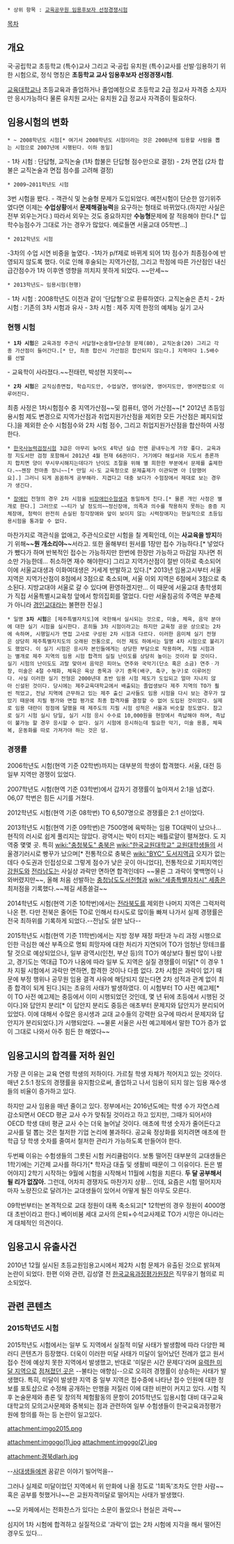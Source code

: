  * 상위 항목 : [[교육공무원 임용후보자 선정경쟁시험]]

[[목차]]
== 개요 ==
국·공립학교 초등학교 (특수)교사 그리고 국·공립 유치원 (특수)교사를 선발·임용하기 위한 시험으로, 정식 명칭은 '''초등학교 교사 임용후보자 선정경쟁시험'''.

[[교육대학교]]나 초등교육과 졸업하거나 졸업예정으로 초등학교 2급 정교사 자격증 소지자만 응시가능하다 물론 유치원 교사는 유치원 2급 정교사 자격증이 필요하다.
== 임용시험의 변화 ==
 * ~ 2008학년도 시험[* 여기서 2008학년도 시험이라는 것은 2008년에 임용할 사람을 뽑는 시험으로 2007년에 시행된다. 이하 동일]
- 1차 시험 : 단답형, 교직논술 (1차 합불은 단답형 점수만으로 결정)
- 2차 면접 (2차 합불은 교직논술과 면접 점수를 고려해 결정)

 * 2009~2011학년도 시험
3번 시험을 봤다.
- 객관식 및 논술형 문제가 도입되었다. 예전시험이 단순한 암기위주였다면 이제는 '''수업상황'''에서 '''문제해결능력'''을 요구하는 형태로 바뀌었다.(하지만 사실은 전부 외우는거다.) 따라서 외우는 것도 중요하지만 '''수능형'''문제에 잘 적응해야 한다.[* 입학수능점수가 그대로 가는 경우가 많았다. 예로들면 서울교대 05학번...]

 * 2012학년도 시험
-3차의 수업 시연 비중을 높였다.
-1차가 p/f제로 바뀌게 되어 1차 점수가 최종점수에 반영되지 않도록 했다. 이로 인해 후술되는 지역가산점, 그리고 학점에 따른 가산점인 내신급간점수가 1차 이후엔 영향을 끼치지 못하게 되었다. ~~만세~~

 * 2013학년도~ 임용시험(현행)
- 1차 시험 : 2008학년도 이전과 같이 '단답형'으로 환류하였다. 교직논술은 존치
- 2차 시험 : 기존의 3차 시험과 유사
- 3차 시험 : 제주 지역 한정의 예체능 실기 고사

=== 현행 시험 ===
 * '''1차 시험'''은 교육과정 주관식 서답형+논술형+단순형 문제(80), 교직논술(20) 그리고 각종 가산점이 들어간다.[* 단, 최종 합산시 가산점은 합산되지 않는다.] 지역마다 1.5배수를 선발
- 교육학이 사라졌다.~~전태련, 박성현 지못미~~

 * '''2차 시험'''은 교직심층면접, 학습지도안, 수업실연, 영어실연, 영어지도안, 영어면접으로 이루어진다. 

최종 사정은 1차시험점수 중 지역가산점~~및 컴퓨터, 영어 가산점~~[* 2012년 초등임용시험 제도 변경으로 지역가산점과 취업지원가산점을 제외한 모든 가산점은 폐지되었다.]을 제외한 순수 시험점수와 2차 시험 점수, 그리고 취업지원가산점을 합산하여 사정한다.

 * [[한국사능력검정시험]] 3급은 아무리 늦어도 4학년 실습 전엔 끝내두는게 가장 좋다. 교육과정 지도서만 검정 포함해서 2012년 4월 현재 66권이다. 거기에다 해설서와 지도서 총론까지 합치면 양이 무시무시해지는데다가 난이도 조절을 위해 별 희한한 부분에서 문제를 출제한다.~~젠장 천마총 장니~~[* 만일 시·도 교육청으로 문제출제가 이관되면 아 [망했어요].] 그러니 되게 꼼꼼하게 공부해라. 지겹다고 대충 보다가 수험장에서 제대로 보는 경우가 생긴다.

 * [[장애인]] 전형의 경우 2차 시험을 [[비장애인]]수험생과 동일하게 친다.[* 물론 개인 사정은 별개로 한다.] 그러므로 ~~티가 날 정도의~~정신장애, 의족과 의수를 착용하지 못하는 중증 지체장애, 청력이 완전히 손실된 청각장애와 앞이 보이지 않는 시력장애자는 현실적으로 초등임용시험을 통과할 수 없다.

마찬가지로 객관식을 없애고, 주관식으로만 시험을 칠 계획인데, 이는 '''사교육을 방지'''하기 위해'''~~뭔 개소리야~~'''서라고. 또한 올해부터 원서를 1장만 접수 가능하다.[* 넣었다가 뺐다가 하며 반복적인 접수는 가능하지만 한번에 한장만 가능하고 마감일 지나면 취소만 가능한데... 취소하면 재수 해야한다] 그리고 지역가산점이 절반 이하로 축소되어 이에 서울교대생과 이화여대생은 거세게 반발하고 있다.[* 2013년 임용고시부터 서울지역은 지역가산점이 8점에서 3점으로 축소되며, 서울 이외 지역은 6점에서 3점으로 축소된다. 지방교대야 서울로 갈 수 있다며 환영하겠지만... 이 때문에 서울교대 총학생회가 직접 서울특별시교육청 앞에서 항의집회를 열었다. 다만 서울침공의 주역은 부춘제 가 아니라 [[경인교대]]라는 불편한 진실.] 

 * 일명 '''3차 시험'''은 [제주특별자치도]에 국한해서 실시되는 것으로, 미술, 체육, 음악 분야에 대한 실기 시험을 실시한다. 흔히들 3차 시험이라고는 하지만 교육청 공문 상으로는 2차에 속하며, 시행일시가 면접 고사로 구성된 2차 시험과 다르다. 이러한 음미체 실기 전형은 상당히 제주특별자치도의 오래된 전통으로, 이전 제도 하에서는 일명 4차 시험으로 불리기도 했었다. 이 실기 시험은 응시자 본인들에게는 상당한 부담으로 작용하며, 지필 시험과는 별개로 제주 지역의 임용 시험 합격의 실질 난이도를 상당히 높이는 것이라 할 것이다.
 실기 시험의 난이도도 괴랄 맞아서 음악은 피아노 연주와 국악기(단소 혹은 소금) 연주ㆍ가창, 미술은 4절 수채화, 체육은 육상 종목과 구기 종목(배구, 축구, 농구)로 이루어진다. 사실 이러한 실기 전형은 2000년대 초반 임용 시험 제도가 도입되고 얼마 지나지 않아 신설된 것이다. 당시에는 제주교육대학교에서 배출되는 졸업생보다 제주 지역의 TO가 훨씬 적었고, 전남 지역에 근무하고 있는 제주 출신 교사들도 임용 시험을 다시 보는 경우가 많았기 때문에 지필 평가와 면접 평가로 최종 합격자를 결정할 수 없어 도입된 것이었다. 실제로 임용 대란이 정점에 달했을 때 제주도의 지필 시험 성적은 서울과 비슷할 정도였다. 참고로 실기 시험 실시 당일, 실기 시험 응시 수수료 10,000원을 현장에서 즉납해야 하며, 즉납이 불가능 할 경우 응시할 수 없다. 실기 시험에 응시하는데 필요한 악기, 미술 용품, 체육복, 운동화를 따로 가져가야 하는 것은 덤.
=== 경쟁률 ===
2006학년도 시험(현역 기준 02학번)까지는 대부분의 학생이 합격했다. 서울, 대전 등 일부 지역만 경쟁이 있었다.

2007학년도 시험(현역 기준 03학번)에서 갑자기 경쟁률이 높아져서 2:1을 넘겼다. 06,07 학번은 힘든 시기를 거쳤다.

2012학년도 시험(현역 기준 08학번) TO 6,507명으로 경쟁률은 2:1 선이었다.

2013학년도 시험(현역 기준 09학번)은 7500명에 육박하는 임용 TO대박이 났으나... 현직의 러시로 쉽게 풀리지는 않았다. 광역시는 박이 터지는 배틀로얄이 펼쳐졌다. 도 지역중 몇몇 곳. 특히 [[wiki:"충청북도" 충북]]은 [[wiki:"한국교원대학교" 교원대]]학생들의 서울경기러시로 빵꾸가 났으며[* 전통적으로 충북은 [[wiki:"BYC" 도서지역]]급 오지가 없는데다 수도권과 인접성으로 그렇게 점수가 낮은 곳이 아니었다], 전통적으로 기피지역인 [[강원도]]와 [[전라남도]]는 사실상 과락만 면하면 합격인데다 ~~물론 그 과락이 몇백명이 나와버렸지만~~, 올해 처음 선발하는 [[충청남도]]도서전형과 [[wiki:"세종특별자치시" 세종]]은 최저점을 기록했다.~~제길 세종쓸걸~~

2014학년도 시험(현역 기준 10학번)에서는 [[전라북도]]를 제외한 나머지 지역은 그럭저럭 나온 편. 다만 전북은 줄어든 TO로 인해서 타시도로 많이들 빠져 나가서 실제 경쟁률은 전국 최하위를 기록하게 되었다.--전남도 살판 났다-- 

2015학년도 시험(현역 기준 11학번)에서는 지방 정부 재정 파탄과 누리 과정 시행으로 인한 극심한 예산 부족으로 명퇴 희망자에 대한 처리가 지연되어 TO가 엄청난 망테크를 탈 것으로 예상되었으나, 일부 광역시(인천, 부산 등)의 TO가 예상보다 훨씬 많이 나왔고, 경기도는 역대급 TO가 나옴에 따라 일부 도 지역은 실질 경쟁률이 미달[* 이 경우 1차 지필 시험에서 과락만 면하면, 합격한 것이나 다름 없다. 2차 시험은 과락이 없기 때문에 부정 행위나 공무원 임용 결격 사유에 해당되지 않는다면 2차 성적과 관계 없이 최종 합격이 되게 된다.]되는 초유의 사태가 발생하였다. 이 시험부터 TO 사전 예고제[* 이 TO 사전 예고제는 중등에서 이미 시행되었던 것인데, 몇 년 뒤에 초등에서 시행된 것이다.]와 답안지 분리[* 이 답안지 분리도 중등은 애초부터 문제지와 답안지가 분리되어 있었다. 이에 대해서 수많은 응시생과 교대 교수들의 강력한 요구에 따라서 문제지와 답안지가 분리되었다.]가 시행되었다. ~~물론 서울은 사전 예고제에서 말한 TO가 증가 없이 그대로 나와서 아주 힘든 한 해였다~~
== 임용고시의 합격률 저하 원인 ==
가장 큰 이유는 교육 연령 학생의 저하이다. 가르칠 학생 자체가 적어지고 있는 것이다. 매년 2.5:1 정도의 경쟁률을 유지함으로써, 졸업하고 나서 임용이 되지 않는 임용 재수생들의 비율이 증가하고 있다. 

하지만 교사 임용을 매년 줄이고 있다. 정부에서는 2016년도에는 학생 수가 자연스레 감소되면서 OECD 평균 교사 수가 맞춰질 것이라고 하고 있지만, 그때가 되어서야 OECD 학생 대비 평균 교사 수는 더욱 늘어날 것이다. 애초에 학생 숫자가 줄어든다고 교사를 덜 뽑는 것은 철저한 기업 논리에 불과하다. 공교육 정상화를 외치려면 애초에 한 학급 당 학생 숫자를 줄여서 철저한 관리가 가능하도록 만들어야 한다.

두번째 이유는 수험생들의 그릇된 시험 커리큘럼이다. 보통 떨어진 대부분의 교대생들은 1학기에는 기간제 교사를 하다가[* 학자금 대출 및 생활비 때문이 그 이유이다. 돈은 벌어야지] 2학기 시작하는 9월에 시험을 시작해서 11월에 시험을 치른다. '''두 달 공부해서 될 리가 없잖아.''' 그런데, 어차피 경쟁자도 마찬가지 상황... 인데, 요즘은 시험 떨어지자 마자 노량진으로 달려가는 교대생들이 있어서 어떻게 될진 아무도 모른다.

09학번부터는 본격적으로 교대 정원이 대폭 축소되고[* 12학번의 경우 정원이 4000명대 초반이라고 한다.] 베이비붐 세대 교사의 은퇴+수석교사제로 TO가 시망은 아니라는 게 대체적인 의견이다.

== 임용고시 유출사건 ==
2010년 12월 실시된 초등교원임용고시에서 제2차 시험 문제가 유출된 것으로 밝혀져 논란이 되었다. 한편 이와 관련, 김성열 전 [[한국교육과정평가원]]장은 직무유기 혐의로 피소되었다.

== 관련 콘텐츠 ==
=== 2015학년도 시험 ===
2015학년도 시험에서는 일부 도 지역에서 실질적 미달 사태가 발생함에 따라 다양한 페러디 콘텐츠가 등장했다. 더욱이 이러한 미달 사태가 미달이 일어났던 전례가 없고 원서 접수 전에 예상치 못한 지역에서 발생했고, 반대로 '미달은 시간 문제다'라며 [[전라북도|유력한 미달 지역으로]] [[전라남도|점쳐졌던 곳]]은 --불타는 애향심--으로 오히려 경쟁률이 상승하는 사태가 발생했다. 특히, 미달이 발생한 지역 중 일부 지역은 접수증에 나타난 접수 인원에 대한 정보를 포토샵으로 수정해 공개하는 만행을 저질러 이에 대한 비판이 커지고 있다.
시험 직후 논술문제와 총론 및 창의적 체험활동의 문항이 2015학년도 임용시험 대비 대구교육대학교의 모의고사문제와 중복되는 점과 관련하여 일부 수험생들이 한국교육과정평가원에 항의를 하는 등 논란이 일고있다.

attachment:imgo2015.png


attachment:imgogo(1).jpg
attachment:imgogo(2).jpg


attachment:경북dlarh.jpg

--[[사범대학|사대생]]들에겐 꿈같은 이야기 빌어먹을--

그러나 실제로 미달이었던 지역에서 위 만화에 나올 정도로 '1회독'조차도 안한 사람~~혹은 공부를 헛했거나~~은 교원자격미달로 떨어지는 사태가 발생했다.

~~모 카페에서는 전화찬스가 있다는 소문이 돌았으나 현실은 과락~~

심지어 1차 시험에 합격하고 실질적으로 '과락'이 없는 2차 시험에 지각을 해서 떨어진 경우도 있다...
